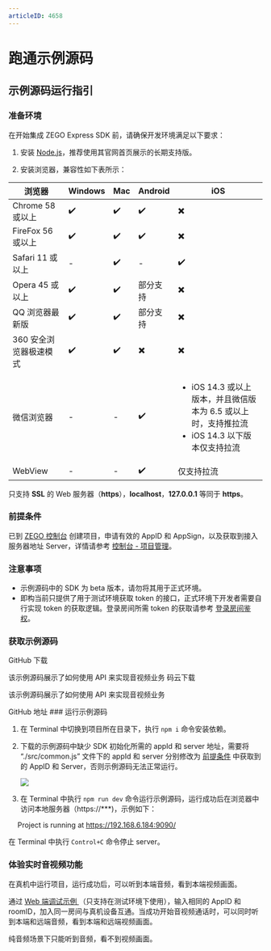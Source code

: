 ```yaml
---
articleID: 4658
---
```

# 跑通示例源码
## 示例源码运行指引

### 准备环境

在开始集成 ZEGO Express SDK 前，请确保开发环境满足以下要求：
1. 安装 [Node.js](https://nodejs.org/en/)，推荐使用其官网首页展示的长期支持版。

2. 安装浏览器，兼容性如下表所示：

  |浏览器|Windows|Mac| Android |iOS |
| --- | --- | --- | --- | --- |
| Chrome 58 或以上| ✔️ | ✔️ | ✔️ | ✖️|
| FireFox 56 或以上 | ✔️ | ✔️| ✔️  | ✖️ |
| Safari 11 或以上 |  -  |✔️|  -  | ✔️ |
| Opera 45 或以上 | ✔️ |✔️| 部分支持 |  ✖️ |
| QQ 浏览器最新版 | ✔️ | ✔️ | 部分支持 |  ✖️ |
| 360 安全浏览器极速模式|✔️  | ✔️ | ✖️ |  ✖️ |
| 微信浏览器|-| - |✔️| <ul><li>iOS 14.3 或以上版本，并且微信版本为 6.5 或以上时，支持推拉流</li><li>iOS 14.3 以下版本仅支持拉流</li></ul> |
| WebView| -| -| ✔️| 仅支持拉流 |

<Warning title="注意">


只支持 **SSL** 的 Web 服务器（**https**），**localhost**，**127.0.0.1** 等同于 **https**。

</Warning>



### 前提条件

已到 [ZEGO 控制台](https://console-express.zego.im/account/login) 创建项目，申请有效的 AppID 和 AppSign，以及获取到接入服务器地址 Server，详情请参考 [控制台 - 项目管理](/console-old/project-management)。


### 注意事项

- 示例源码中的 SDK 为 beta 版本，请勿将其用于正式环境。
- 即构当前只提供了用于测试环境获取 token 的接口，正式环境下开发者需要自行实现 token 的获取逻辑。登录房间所需 token 的获取请参考 [登录房间鉴权](/real-time-video-web/communication/using-token-authentication)。

### 获取示例源码

<CardGroup cols={2}>
<Card title="示例源码" href="https://github.com/zegodev/zego-express-webrtc-sample">
GitHub 下载

该示例源码展示了如何使用 API 来实现音视频业务
</Card>
<Card title="示例源码"  href="https://gitee.com/zegodev/zego-express-webrtc-sample">
码云下载

该示例源码展示了如何使用 API 来实现音视频业务
</Card>
</CardGroup>

<Card title="功能体验" href="https://zegodev.github.io/zego-express-webrtc-sample/">
GitHub 地址
</Card>
### 运行示例源码

1. 在 Terminal 中切换到项目所在目录下，执行 `npm i` 命令安装依赖。

2. 下载的示例源码中缺少 SDK 初始化所需的 appId 和 server 地址，需要将 “./src/common.js” 文件下的 appId 和 server 分别修改为 [前提条件](#前提条件) 中获取到的 AppID 和 Server，否则示例源码无法正常运行。
   <Frame width="auto" height="auto" >
     <img src="http://zego-public.oss-cn-shanghai.aliyuncs.com/sdk-doc/codeSample.png"/>
   </Frame> 

3.  在 Terminal 中执行 `npm run dev` 命令运行示例源码，运行成功后在浏览器中访问本地服务器（https://***)，示例如下：

​    &emsp;Project is running at https://192.168.6.184:9090/

<Note title="说明">

在 Terminal 中执行 `Control+C` 命令停止 server。

</Note>




### 体验实时音视频功能

在真机中运行项目，运行成功后，可以听到本端音频，看到本端视频画面。

通过 [Web 端调试示例 ](https://zegodev.github.io/zego-express-webrtc-sample/assistDev/index.html)（只支持在测试环境下使用），输入相同的 AppID 和 roomID，加入同一房间与真机设备互通。当成功开始音视频通话时，可以同时听到本端和远端音频，看到本端和远端视频画面。

<Note title="说明">

纯音频场景下只能听到音频，看不到视频画面。

</Note>


